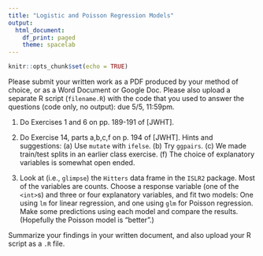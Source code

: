 ```yaml
---
title: "Logistic and Poisson Regression Models"
output:
  html_document:
    df_print: paged
    theme: spacelab
---
```


```r
knitr::opts_chunk$set(echo = TRUE)
```

Please submit your written work as a PDF produced by your method of choice, or as a Word Document or Google Doc. Please also upload a separate R script (`filename.R`) with the code that you used to answer the questions (code only, no output): due 5/5, 11:59pm. 

1. Do Exercises 1 and 6 on pp. 189-191 of [JWHT]. 

2. Do Exercise 14, parts a,b,c,f on p. 194 of [JWHT]. Hints and suggestions: (a) Use `mutate` with `ifelse`. (b) Try `ggpairs`. (c) We made train/test splits in an earlier class exercise. (f) The choice of explanatory variables is somewhat open ended.

3. Look at (i.e., `glimpse`) the `Hitters` data frame in the `ISLR2` package. Most of the variables are counts. Choose a response variable (one of the `<int>`s) and three or four explanatory variables, and fit two models: One using `lm` for linear regression, and one using `glm` for Poisson regression. Make some predictions using each model and compare the results. (Hopefully the Poisson model is "better".)

Summarize your findings in your written document, and also upload your R script as a `.R` file.

